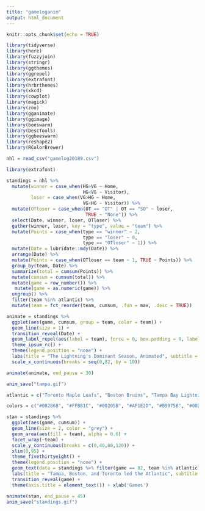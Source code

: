 ---
title: "gameloganim"
output: html_document
---

```{r setup, include=FALSE}
knitr::opts_chunk$set(echo = TRUE)
```

```{r}
library(tidyverse)
library(here)
library(fuzzyjoin)
library(stringr)
library(ggthemes)
library(ggrepel)
library(extrafont)
library(hrbrthemes)
library(xkcd)
library(cowplot)
library(magick)
library(zoo)
library(gganimate)
library(ggimage)
library(beeswarm)
library(DescTools)
library(ggbeeswarm)
library(reshape2)
library(RColorBrewer)

nhl = read_csv("gamelog20189.csv") 
```

```{r}
library(extrafont)
```


```{r}
standings = nhl %>% 
  mutate(winner = case_when(HG>VG ~ Home,
                            HG<VG ~ Visitor),
         loser = case_when(VG>HG ~ Home,
                            VG<HG ~ Visitor)) %>% 
  mutate(OTloser = case_when(OT == "OT" | OT == "SO" ~ loser,
                             TRUE ~ "None")) %>% 
  select(Date, winner, loser, OTloser) %>% 
  gather(winner, loser, key = "type", value = "team") %>% 
  mutate(Points = case_when(type == "winner" ~ 2,
                            type == "loser" ~ 0,
                            type == "OTloser" ~ 1)) %>% 
  mutate(Date = lubridate::mdy(Date)) %>% 
  arrange(Date) %>% 
  mutate(Points = case_when(OTloser == team ~ 1, TRUE ~ Points)) %>% 
  group_by(team, Date) %>% 
  summarize(total = cumsum(Points)) %>% 
  mutate(cumsum = cumsum(total)) %>% 
  mutate(game = row_number()) %>% 
   mutate(game = as.numeric(game)) %>% 
  ungroup() %>% 
  filter(team %in% atlantic) %>% 
  mutate(team = fct_reorder(team, cumsum, .fun = max, .desc = TRUE))

animate = standings %>% 
  ggplot(aes(game, cumsum, group = team, color = team)) +
  geom_line(size = 1) +
  transition_reveal(Date) +
  geom_label_repel(aes(label = team), force = 0, box.padding = 0, label.padding = 0.2, label.size = 0.2) +
  theme_ipsum_rc() +
  theme(legend.position = "none") +
  labs(title = "The Lightning's Dominant Season, Animated", subtitle = "2018-19 Point Totals", x = "Games", y = "Points") +
  scale_x_continuous(breaks = seq(0,82, by = 10))

animate(animate, end_pause = 30)

anim_save("tampa.gif")


```

```{r}
atlantic = c("Toronto Maple Leafs", "Boston Bruins", "Tampa Bay Lightning", "Florida Panthers", "Buffalo Sabres", "Montreal Canadiens", "Detroit Red Wings", "Ottawa Senators")

colors = c("#002868", "#FFB81C", "#00205B", "#AF1E2D", "#B9975B", "#002654", "#CE1126")

stan = standings %>% 
  ggplot(aes(game, cumsum)) +
  geom_line(size = 2, color = "grey") +
  geom_area(aes(fill = team), alpha = 0.6) +
  facet_wrap(~team) +
  scale_y_continuous(breaks = c(0,40,80,120)) +
  xlim(0,95) +
  theme_fivethirtyeight() +
  theme(legend.position = "none") +
  geom_text(data = standings %>% filter(game == 82, team %in% atlantic), aes(label = cumsum, color = team, fontface=2), hjust = -0.1) +
  labs(title = "Tampa, Boston, and Toronto led the Atlantic", subtitle = "Atlantic Hockey Standings '18-'19", y = "Points", caption = "Chart by @MackinawStats") +
  transition_reveal(game) +
  theme(axis.title = element_text()) + xlab('Games')

animate(stan, end_pause = 45)
anim_save("standings.gif")
```

